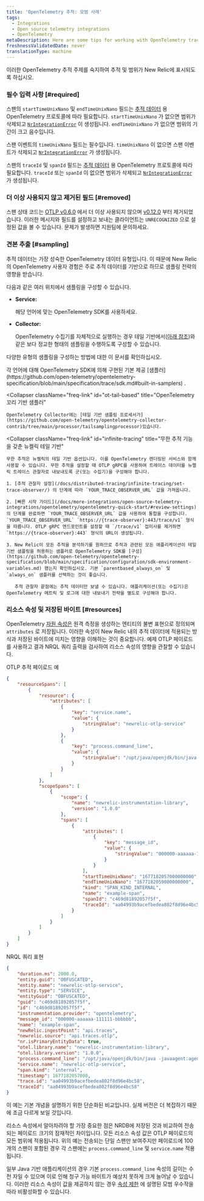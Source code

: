 ```yaml
---
title: 'OpenTelemetry 추적: 모범 사례'
tags:
  - Integrations
  - Open source telemetry integrations
  - OpenTelemetry
metaDescription: Here are some tips for working with OpenTelemetry traces and New Relic.
freshnessValidatedDate: never
translationType: machine
---
```


이러한 OpenTelemetry 추적 주제를 숙지하여 추적 및 범위가 New Relic에 표시되도록 하십시오.

### 필수 입력 사항 [#required]

스팬의 `startTimeUnixNano` 및 `endTimeUnixNano` 필드는 [추적 데이터](https://github.com/open-telemetry/opentelemetry-proto/blob/74e38fb4882dd500d77b757d44e97de296c65b05/opentelemetry/proto/trace/v1/trace.proto#L145-L159) 용 OpenTelemetry 프로토콜에 따라 필요합니다. `startTimeUnixNano` 가 없으면 범위가 삭제되고 [`NrIntegrationError`](/docs/telemetry-data-platform/manage-data/nrintegrationerror/) 이 생성됩니다. `endTimeUnixNano` 가 없으면 범위의 기간이 크고 음수입니다.

스팬 이벤트의 `timeUnixNano` 필드는 필수입니다. `timeUnixNano` 이 없으면 스팬 이벤트가 삭제되고 [`NrIntegrationError`](/docs/telemetry-data-platform/manage-data/nrintegrationerror/) 가 생성됩니다.

스팬의 `traceId` 및 `spanId` 필드는 [추적 데이터](https://github.com/open-telemetry/opentelemetry-proto/blob/74e38fb4882dd500d77b757d44e97de296c65b05/opentelemetry/proto/trace/v1/trace.proto#L73-L84) 용 OpenTelemetry 프로토콜에 따라 필요합니다. `traceId` 또는 `spanId` 이 없으면 범위가 삭제되고 [`NrIntegrationError`](/docs/telemetry-data-platform/manage-data/nrintegrationerror/) 가 생성됩니다.

### 더 이상 사용되지 않고 제거된 필드 [#removed]

스팬 상태 코드는 [OTLP v0.6.0](https://github.com/open-telemetry/opentelemetry-proto/releases/tag/v0.6.0) 에서 더 이상 사용되지 않으며 [v0.12.0](https://github.com/open-telemetry/opentelemetry-proto/releases/tag/v0.12.0) 부터 제거되었습니다. 이러한 메시지와 필드를 설정하고 보내는 클라이언트는 `UNRECOGNIZED` 으로 설정된 값을 볼 수 있습니다. 문제가 발생하면 지원팀에 문의하세요.

### 견본 추출 [#sampling]

추적 데이터는 가장 성숙한 OpenTelemetry 데이터 유형입니다. 이 때문에 New Relic의 OpenTelemetry 사용자 경험은 주로 추적 데이터를 기반으로 하므로 샘플링 전략의 영향을 받습니다.

다음과 같은 여러 위치에서 샘플링을 구성할 수 있습니다.

* <DoNotTranslate>**Service:**</DoNotTranslate>

  해당 언어에 맞는 OpenTelemetry SDK를 사용하세요.

* <DoNotTranslate>**Collector:**</DoNotTranslate>

  OpenTelemetry 수집기를 자체적으로 실행하는 경우 테일 기반에서([아래 참조](#infinite-tracing))와 같은 보다 정교한 형태의 샘플링을 수행하도록 구성할 수 있습니다.

다양한 유형의 샘플링을 구성하는 방법에 대한 이 문서를 확인하십시오.

<CollapserGroup>
  <Collapser
    className="freq-link"
    id="built-in"
    title="OpenTelemetry 내장 샘플러"
  >
    각 언어에 대해 OpenTelemetry SDK에 의해 구현된 기본 제공 [샘플러](https://github.com/open-telemetry/opentelemetry-specification/blob/main/specification/trace/sdk.md#built-in-samplers) .
  </Collapser>

  <Collapser
    className="freq-link"
    id="ot-tail-based"
    title="OpenTelemetry 꼬리 기반 샘플러"
  >
    OpenTelemetry Collector에는 [테일 기반 샘플링 프로세서가](https://github.com/open-telemetry/opentelemetry-collector-contrib/tree/main/processor/tailsamplingprocessor)있습니다.
  </Collapser>

  <Collapser
    className="freq-link"
    id="infinite-tracing"
    title="무한 추적 기능을 갖춘 뉴켈릭 테일 기반"
  >
    무한 추적은 뉴켈릭의 테일 기반 옵션입니다. 이를 OpenTelemetry 렌더링된 서비스와 함께 사용할 수 있습니다. 무한 추적을 설정할 때 OTLP gRPC를 사용하여 트레이스 데이터를 뉴렐릭 트레이스 관찰자로 내보내도록 군(또는 수집기)을 구성해야 합니다.

    1. [추적 관찰자 설정](/docs/distributed-tracing/infinite-tracing/set-trace-observer/) 의 단계에 따라 `YOUR_TRACE_OBSERVER_URL` 값을 가져옵니다.

    2. [빠른 시작 가이드](/docs/more-integrations/open-source-telemetry-integrations/opentelemetry/opentelemetry-quick-start/#review-settings)의 단계를 완료하면 `YOUR_TRACE_OBSERVER_URL` 값을 사용하여 통합을 구성합니다. `YOUR_TRACE_OBSERVER_URL` `https://{trace-observer}:443/trace/v1` 형식을 따릅니다. OTLP gRPC 엔드포인트를 설정할 때 `/trace/v1` 접미사를 제거하면 `https://{trace-observer}:443` 형식의 URL이 생성됩니다.

    3. New Relic이 모든 추적을 분석하기를 원하므로 추적과 관련된 모든 애플리케이션이 테일 기반 샘플링을 허용하는 샘플러로 OpenTelemetry SDK를 [구성](https://github.com/open-telemetry/opentelemetry-specification/blob/main/specification/configuration/sdk-environment-variables.md) 했는지 확인하십시오. 기본 `parentbased_always_on` 및 `always_on` 샘플러를 선택하는 것이 좋습니다.

       추적 관찰자 끝점에는 추적 데이터만 보낼 수 있습니다. 애플리케이션(또는 수집기)은 OpenTelemetry 메트릭 및 로그에 대한 내보내기 전략을 별도로 구성해야 합니다.
  </Collapser>
</CollapserGroup>

### 리소스 속성 및 저장된 바이트 [#resources]

OpenTelemetry [자원 속성은](https://opentelemetry.io/docs/reference/specification/resource/semantic_conventions/) 원격 측정을 생성하는 엔티티의 불변 표현으로 정의되며 `attributes` 로 저장됩니다. 이러한 속성이 New Relic 내의 추적 데이터에 적용되는 방식과 저장된 바이트에 미치는 영향을 이해하는 것이 중요합니다. 예제 OTLP 페이로드를 사용하고 결과 NRQL 쿼리 출력을 검사하여 리소스 속성의 영향을 관찰할 수 있습니다.

OTLP 추적 페이로드 예

```json
{
    "resourceSpans": [
        {
            "resource": {
                "attributes": [
                    {
                        "key": "service.name",
                        "value": {
                            "stringValue": "newrelic-otlp-service"
                        }
                    },
                    {
                        "key": "process.command_line",
                        "value": {
                            "stringValue": "/opt/java/openjdk/bin/java -javaagent:agent/opentelemetry-agent.jar"
                        }
                    }
                ]
            },
            "scopeSpans": [
                {
                    "scope": {
                        "name": "newrelic-instrumentation-library",
                        "version": "1.0.0"
                    },
                    "spans": [
                        {
                            "attributes": [
                                {
                                    "key": "message_id",
                                    "value": {
                                        "stringValue": "000000-aaaaaa-111111-bbbbbb"
                                    }
                                }
                            ],
                            "startTimeUnixNano": "1677182057000000000",
                            "endTimeUnixNano": "1677182059000000000",
                            "kind": "SPAN_KIND_INTERNAL",
                            "name": "example-span",
                            "spanId": "c469d81892057f5f",
                            "traceId": "aa04993b9acefbedea802f8d96e4bc58"
                        }
                    ]
                }
            ]
        }
    ]
}
```

NRQL 쿼리 표현

```json
{
    "duration.ms": 2000.0,
    "entity.guid": "OBFUSCATED",
    "entity.name": "newrelic-otlp-service",
    "entity.type": "SERVICE",
    "entityGuid": "OBFUSCATED",
    "guid": "c469d81892057f5f",
    "id": "c469d81892057f5f",
    "instrumentation.provider": "opentelemetry",
    "message_id": "000000-aaaaaa-111111-bbbbbb",
    "name": "example-span",
    "newRelic.ingestPoint": "api.traces",
    "newrelic.source": "api.traces.otlp",
    "nr.isPrimaryEntityData": true,
    "otel.library.name": "newrelic-instrumentation-library",
    "otel.library.version": "1.0.0",
    "process.command_line": "/opt/java/openjdk/bin/java -javaagent:agent/opentelemetry-agent.jar",
    "service.name": "newrelic-otlp-service",
    "span.kind": "internal",
    "timestamp": 1677182057000,
    "trace.id": "aa04993b9acefbedea802f8d96e4bc58",
    "traceId": "aa04993b9acefbedea802f8d96e4bc58"
}
```

<Callout variant="tip">
  이 예는 기본 개념을 설명하기 위한 단순화된 비교입니다. 실제 버전은 더 복잡하기 때문에 조금 다르게 보일 것입니다.
</Callout>

리소스 속성에서 알아차려야 할 가장 중요한 점은 NRDB에 저장된 것과 비교하여 전송되는 페이로드 크기의 잠재적인 차이입니다. 모든 리소스 속성 값은 OTLP 페이로드의 모든 범위에 적용됩니다. 위의 예는 전송되는 단일 스팬만 보여주지만 페이로드에 100개의 스팬이 포함된 경우 각 스팬에는 `process.command_line` 및 `service.name` 적용됩니다.

일부 Java 기반 애플리케이션의 경우 기본 `process.command_line` 속성의 길이는 수천 자일 수 있으며 이로 인해 청구 가능 바이트가 예상치 못하게 크게 늘어날 수 있습니다. 이러한 리소스 속성이 값을 제공하지 않는 경우 [속성 제한](/docs/more-integrations/open-source-telemetry-integrations/opentelemetry/best-practices/opentelemetry-otlp/#attribute-limits) 에 설명된 모범 우수작을 따라 비활성화할 수 있습니다.